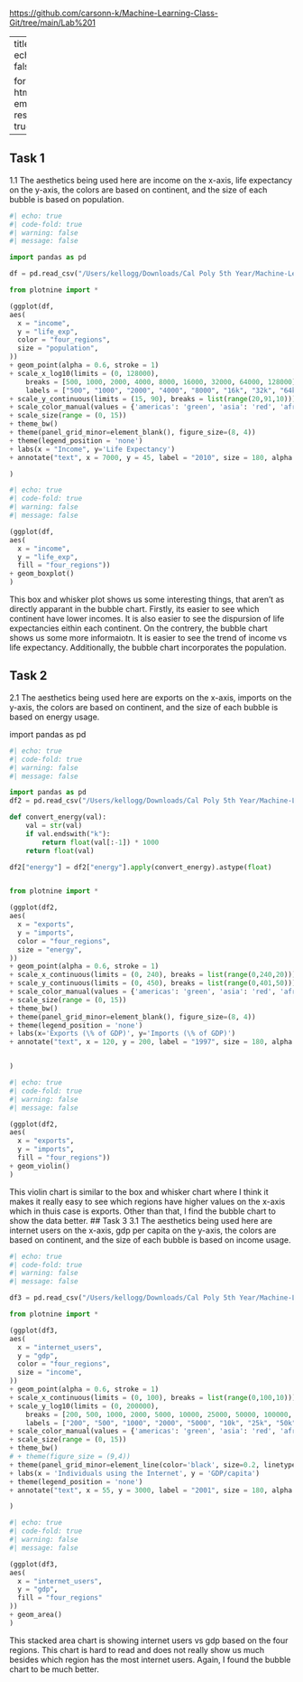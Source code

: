<https://github.com/carsonn-k/Machine-Learning-Class-Git/tree/main/Lab%201>

---
title: Lab 1
echo: false

format:
  html:
    embed-resources: true
---

## Task 1
1.1 
The aesthetics being used here are income on the x-axis, life expectancy on the y-axis, the colors are based on continent, and the size of each bubble is based on population.  

```python

#| echo: true
#| code-fold: true
#| warning: false
#| message: false

import pandas as pd

df = pd.read_csv("/Users/kellogg/Downloads/Cal Poly 5th Year/Machine-Learning-Class-Git/Lab 1/Data/q1data.csv")

from plotnine import *

(ggplot(df,
aes(
  x = "income",
  y = "life_exp",
  color = "four_regions",
  size = "population",
))
+ geom_point(alpha = 0.6, stroke = 1)
+ scale_x_log10(limits = (0, 128000),
    breaks = [500, 1000, 2000, 4000, 8000, 16000, 32000, 64000, 128000],
    labels = ["500", "1000", "2000", "4000", "8000", "16k", "32k", "64k", "12k"])
+ scale_y_continuous(limits = (15, 90), breaks = list(range(20,91,10)))
+ scale_color_manual(values = {'americas': 'green', 'asia': 'red', 'africa': 'deepskyblue', 'europe': 'gold'})
+ scale_size(range = (0, 15))
+ theme_bw()
+ theme(panel_grid_minor=element_blank(), figure_size=(8, 4))
+ theme(legend_position = 'none')
+ labs(x = "Income", y='Life Expectancy')
+ annotate("text", x = 7000, y = 45, label = "2010", size = 180, alpha = 0.1, ha = "center", va = "center")

)
```

```python
#| echo: true
#| code-fold: true
#| warning: false
#| message: false

(ggplot(df,
aes(
  x = "income",
  y = "life_exp",
  fill = "four_regions"))
+ geom_boxplot()
)
```

This box and whisker plot shows us some interesting things, that aren't as directly apparant in the bubble chart. Firstly, its easier to see which continent have lower incomes. It is also easier to see the dispursion of life expectancies eithin each continent. On the contrery, the bubble chart shows us some more informaiotn. It is easier to see the trend of income vs life expectancy. Additionally, the bubble chart incorporates the population. 

## Task 2
2.1 
The aesthetics being used here are exports on the x-axis, imports on the y-axis, the colors are based on continent, and the size of each bubble is based on energy usage.


import pandas as pd

```python
#| echo: true
#| code-fold: true
#| warning: false
#| message: false

import pandas as pd
df2 = pd.read_csv("/Users/kellogg/Downloads/Cal Poly 5th Year/Machine-Learning-Class-Git/Lab 1/Data/q2data.csv")

def convert_energy(val):
    val = str(val)
    if val.endswith("k"):
        return float(val[:-1]) * 1000
    return float(val)

df2["energy"] = df2["energy"].apply(convert_energy).astype(float)


from plotnine import *

(ggplot(df2,
aes(
  x = "exports",
  y = "imports",
  color = "four_regions",
  size = "energy",
))
+ geom_point(alpha = 0.6, stroke = 1)
+ scale_x_continuous(limits = (0, 240), breaks = list(range(0,240,20)))
+ scale_y_continuous(limits = (0, 450), breaks = list(range(0,401,50)))
+ scale_color_manual(values = {'americas': 'green', 'asia': 'red', 'africa': 'deepskyblue', 'europe': 'gold'})
+ scale_size(range = (0, 15))
+ theme_bw()
+ theme(panel_grid_minor=element_blank(), figure_size=(8, 4))
+ theme(legend_position = 'none')
+ labs(x='Exports (\% of GDP)', y='Imports (\% of GDP)')
+ annotate("text", x = 120, y = 200, label = "1997", size = 180, alpha = 0.1, ha = "center", va = "center")


)
```

```python
#| echo: true
#| code-fold: true
#| warning: false
#| message: false

(ggplot(df2,
aes(
  x = "exports",
  y = "imports",
  fill = "four_regions"))
+ geom_violin()
)
```

This violin chart is similar to the box and whisker chart where I think it makes it really easy to see which regions have higher values on the x-axis which in thuis case is exports. Other than that, I find the bubble chart to show the data better. 
## Task 3
3.1 
The aesthetics being used here are internet users on the x-axis, gdp per capita on the y-axis, the colors are based on continent, and the size of each bubble is based on income usage.

```python
#| echo: true
#| code-fold: true
#| warning: false
#| message: false

df3 = pd.read_csv("/Users/kellogg/Downloads/Cal Poly 5th Year/Machine-Learning-Class-Git/Lab 1/Data/q3data.csv")

from plotnine import *

(ggplot(df3,
aes(
  x = "internet_users",
  y = "gdp",
  color = "four_regions",
  size = "income",
))
+ geom_point(alpha = 0.6, stroke = 1)
+ scale_x_continuous(limits = (0, 100), breaks = list(range(0,100,10)))
+ scale_y_log10(limits = (0, 200000),
    breaks = [200, 500, 1000, 2000, 5000, 10000, 25000, 50000, 100000, 200000],
    labels = ["200", "500", "1000", "2000", "5000", "10k", "25k", "50k", "100k", ""])
+ scale_color_manual(values = {'americas': 'green', 'asia': 'red', 'africa': 'deepskyblue', 'europe': 'gold'})
+ scale_size(range = (0, 15))
+ theme_bw()
# + theme(figure_size = (9,4))
+ theme(panel_grid_minor=element_line(color='black', size=0.2, linetype='dotted'), figure_size=(8, 4))
+ labs(x = 'Individuals using the Internet', y = 'GDP/capita')
+ theme(legend_position = 'none')
+ annotate("text", x = 55, y = 3000, label = "2001", size = 180, alpha = 0.1, ha = "center", va = "center")

)

```

```python
#| echo: true
#| code-fold: true
#| warning: false
#| message: false

(ggplot(df3,
aes(
  x = "internet_users",
  y = "gdp",
  fill = "four_regions"
))
+ geom_area()
)
```

This stacked area chart is showing internet users vs gdp based on the four regions. This chart is hard to read and does not really show us much besides which region has the most internet users. Again, I found the bubble chart to be much better.
